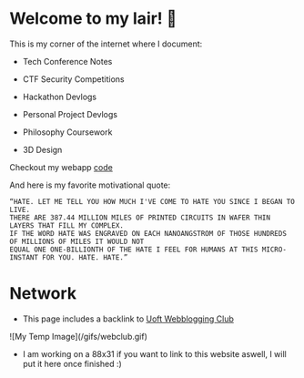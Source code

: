 # Welcome to my lair! 🙂

This is my corner of the internet where I document:
- <p className="text-blue-500"> Tech Conference Notes </p> 
- <p className="text-orange-500"> CTF Security Competitions </p> 
- <p className="text-red-500"> Hackathon Devlogs </p> 
- <p className="text-green-800"> Personal Project Devlogs </p> 
- <p className="text-purple-500"> Philosophy Coursework </p> 
- <p className="text-pink-500"> 3D Design </p> 
 
Checkout my webapp [code](https://github.com/digitalyoshixi/digitalyoshixi.github.io)

And here is my favorite motivational quote:
```
“HATE. LET ME TELL YOU HOW MUCH I'VE COME TO HATE YOU SINCE I BEGAN TO LIVE.
THERE ARE 387.44 MILLION MILES OF PRINTED CIRCUITS IN WAFER THIN LAYERS THAT FILL MY COMPLEX. 
IF THE WORD HATE WAS ENGRAVED ON EACH NANOANGSTROM OF THOSE HUNDREDS OF MILLIONS OF MILES IT WOULD NOT
EQUAL ONE ONE-BILLIONTH OF THE HATE I FEEL FOR HUMANS AT THIS MICRO-INSTANT FOR YOU. HATE. HATE.” 
```

# Network
- This page includes a backlink to [Uoft Webblogging Club](https://uoftwebloggingclub.neocities.org/)

<div className="flex justify-center items-center">
![My Temp Image](/gifs/webclub.gif)
</div>

- I am working on a 88x31 if you want to link to this website aswell, I will put it here once finished :)
